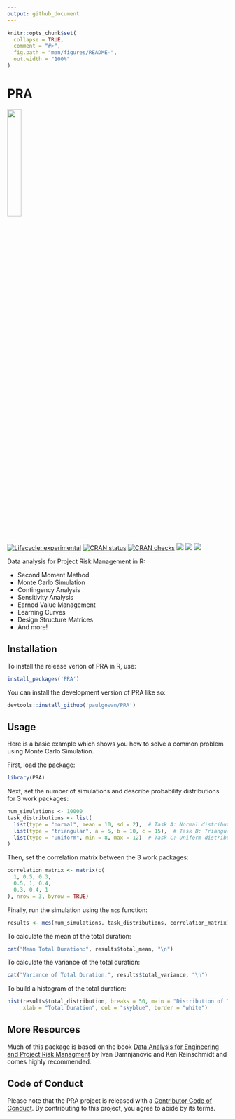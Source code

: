 ```yaml
---
output: github_document
---
```


<!-- README.md is generated from README.Rmd. Please edit that file -->

```r
knitr::opts_chunk$set(
  collapse = TRUE,
  comment = "#>",
  fig.path = "man/figures/README-",
  out.width = "100%"
)
```

# PRA 

![](https://github.com/paulgovan/PRA/blob/main/inst/logo.png?raw=true){width=25%}

<!-- badges: start -->
[![Lifecycle: experimental](https://img.shields.io/badge/lifecycle-experimental-orange.svg)](https://lifecycle.r-lib.org/articles/stages.html#experimental)
[![CRAN status](https://www.r-pkg.org/badges/version/PRA)](https://CRAN.R-project.org/package=PRA)
[![CRAN checks](https://badges.cranchecks.info/summary/PRA.svg)](https://cran.r-project.org/web/checks/check_results_PRA.html)
[![](http://cranlogs.r-pkg.org/badges/grand-total/PRA)](https://cran.r-project.org/package=PRA)
[![](http://cranlogs.r-pkg.org/badges/last-month/PRA)](https://cran.r-project.org/package=PRA)
[![](https://img.shields.io/badge/doi-10.32614/CRAN.package.eAnalytics-green.svg)](https://doi.org/10.32614/CRAN.package.PRA)
<!-- badges: end -->

Data analysis for Project Risk Management in R:

* Second Moment Method
* Monte Carlo Simulation
* Contingency Analysis
* Sensitivity Analysis 
* Earned Value Management
* Learning Curves
* Design Structure Matrices
* And more!

## Installation

To install the release verion of PRA in R, use:
``` r
install_packages('PRA')
```

You can install the development version of PRA like so:

``` r
devtools::install_github('paulgovan/PRA')
```

## Usage

Here is a basic example which shows you how to solve a common problem using Monte Carlo Simulation.

First, load the package:

``` r
library(PRA)
```

Next, set the number of simulations and describe probability distributions for 3 work packages:

```r
num_simulations <- 10000
task_distributions <- list(
  list(type = "normal", mean = 10, sd = 2),  # Task A: Normal distribution
  list(type = "triangular", a = 5, b = 10, c = 15),  # Task B: Triangular distribution
  list(type = "uniform", min = 8, max = 12)  # Task C: Uniform distribution
)
```

Then, set the correlation matrix between the 3 work packages:

```r
correlation_matrix <- matrix(c(
  1, 0.5, 0.3,
  0.5, 1, 0.4,
  0.3, 0.4, 1
), nrow = 3, byrow = TRUE)
```

Finally, run the simulation using the `mcs` function:

```r
results <- mcs(num_simulations, task_distributions, correlation_matrix)
```

To calculate the mean of the total duration:

```r
cat("Mean Total Duration:", results$total_mean, "\n")
```

To calculate the variance of the total duration:

```r
cat("Variance of Total Duration:", results$total_variance, "\n")
```

To build a histogram of the total duration:

```r
hist(results$total_distribution, breaks = 50, main = "Distribution of Total Project Duration", 
     xlab = "Total Duration", col = "skyblue", border = "white")
```

## More Resources

Much of this package is based on the book [Data Analysis for Engineering and Project Risk Managment](https://doi.org/10.1007/978-3-030-14251-3) by Ivan Damnjanovic and Ken Reinschmidt and comes highly recommended.

## Code of Conduct
  
Please note that the PRA project is released with a [Contributor Code of Conduct](https://contributor-covenant.org/version/2/1/CODE_OF_CONDUCT.html). By contributing to this project, you agree to abide by its terms.
  
